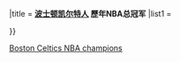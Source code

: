 {{Navbox
|name = 塞爾提克歷屆冠軍成員
|titlestyle = {{ #if: {{{lightgreen }}} | background: {{{lightgreen}}} | background: lightgreen }}
|title = '''[[波士顿凯尔特人]] 歷年NBA总冠军'''
|list1 = <div>
{{Boston Celtics 1956-57 NBA champions}}
{{Boston Celtics 1958-59 NBA champions}}
{{Boston Celtics 1959-60 NBA champions}}
{{Boston Celtics 1960-61 NBA champions}}
{{Boston Celtics 1961-62 NBA champions}}
{{Boston Celtics 1962-63 NBA champions}}
{{Boston Celtics 1963-64 NBA champions}}
{{Boston Celtics 1964-65 NBA champions}}
{{Boston Celtics 1965-66 NBA champions}}
{{Boston Celtics 1967-68 NBA champions}}
{{Boston Celtics 1968-69 NBA champions}}
{{Boston Celtics 1973-74 NBA champions}}
{{Boston Celtics 1975-76 NBA champions}}
{{Boston Celtics 1980-81 NBA champions}}
{{Boston Celtics 1983-84 NBA champions}}
{{Boston Celtics 1985-86 NBA champions}}
{{Boston Celtics 2007-08 NBA champions}}
</div>
}}<noinclude>
[[Category:NBA总冠军导航模板|Boston Celtics NBA champions]]
</noinclude>